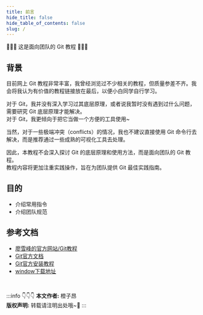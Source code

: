 ```yaml
---
title: 前言
hide_title: false
hide_table_of_contents: false
slug: /
---
```


👏👏👏 这是面向团队的 Git 教程 👏👏👏

## 背景

目前网上 Git 教程非常丰富，我曾经浏览过不少相关的教程，但质量参差不齐。我会将我认为有价值的教程链接放在最后，以便小白同学自行学习。

对于 Git，我并没有深入学习过其底层原理，或者说我暂时没有遇到过什么问题，需要研究 Git 底层原理才能解决。 <br/>
对于 Git，我更倾向于把它当做一个方便的工具使用~

当然，对于一些极端冲突（conflicts）的情况，我也不建议直接使用 Git 命令行去解决，而是推荐通过一些成熟的可视化工具去处理。

因此，本教程不会深入探讨 Git 的底层原理和使用方法，而是面向团队的 Git 教程。 <br/>
教程内容将更加注重实践操作，旨在为团队提供 Git 最佳实践指南。


## 目的

- 介绍常用指令
- 介绍团队规范


## 参考文档

- [廖雪峰的官方网站/Git教程](https://www.liaoxuefeng.com/wiki/896043488029600)
- [Git官方文档](https://git-scm.com/book/zh/v2)
- [Git官方安装教程](https://git-scm.com/book/zh/v2/%E8%B5%B7%E6%AD%A5-%E5%AE%89%E8%A3%85-Git)
- [window下载地址](https://git-scm.com/download/win)


<br/>

:::info 👇👇👇
**本文作者:** 橙子昂 <br/>
**版权声明:** 转载请注明出处哦~👮‍
:::
